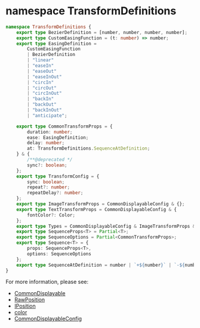 # namespace TransformDefinitions

```typescript
namespace TransformDefinitions {
    export type BezierDefinition = [number, number, number, number];
    export type CustomEasingFunction = (t: number) => number;
    export type EasingDefinition =
        CustomEasingFunction
        | BezierDefinition
        | "linear"
        | "easeIn"
        | "easeOut"
        | "easeInOut"
        | "circIn"
        | "circOut"
        | "circInOut"
        | "backIn"
        | "backOut"
        | "backInOut"
        | "anticipate";

    export type CommonTransformProps = {
        duration: number;
        ease: EasingDefinition;
        delay: number;
        at: TransformDefinitions.SequenceAtDefinition;
    } & {
        /**@deprecated */
        sync?: boolean;
    };
    export type TransformConfig = {
        sync: boolean;
        repeat?: number;
        repeatDelay?: number;
    };
    export type ImageTransformProps = CommonDisplayableConfig & {};
    export type TextTransformProps = CommonDisplayableConfig & {
        fontColor?: Color;
    };
    export type Types = CommonDisplayableConfig & ImageTransformProps & TextTransformProps;
    export type SequenceProps<T> = Partial<T>;
    export type SequenceOptions = Partial<CommonTransformProps>;
    export type Sequence<T> = {
        props: SequenceProps<T>,
        options: SequenceOptions
    };
    export type SequenceAtDefinition = number | `+${number}` | `-${number}`;
}
```

For more information, please see: 
- [CommonDisplayable](./CommonDisplayable)
- [RawPosition](./RawPosition)
- [IPosition](./IPosition)
- [color](./color)
- [CommonDisplayableConfig](./CommonDisplayableConfig)